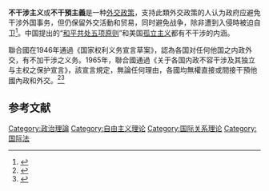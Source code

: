 '''不干涉主义'''或'''不干預主義'''是一种[[外交政策|外交政策]]，支持此類外交政策的人认为政府应避免干涉外国事务，但仍保留外交活動和贸易，同时避免战争，除非遭到入侵時被迫自卫<ref>{{Cite book|url=https://archive.org/stream/doctrineinterve01hodggoog#page/n24/mode/2up|title=The Doctrine of Intervention|last=Hodges|first=Henry G.|publisher=Princeton, The Banner press|year=1915|pages=1}}</ref>。中国提出的“[[和平共处五项原则|和平共处五项原则]]”和美国[[孤立主义|孤立主义]]都有不干涉的内涵。

聯合國在1946年通過《国家权利义务宣言草案》，認為各国对任何他国之内政外交，有不加干涉之义务。1965年，聯合國通過《关于各国内政不容干涉及其独立与主权之保护宣言》，該宣言規定，無論任何理由，各國均無權直接或間接干預他國內政和外交。<ref>{{cite web|url=https://www.un.org/zh/documents/treaty/files/A-RES-375(IV).shtml|title=国家权利义务宣言草案|publisher=聯合國|access-date=2021-05-10|archive-date=2020-09-14|archive-url=https://web.archive.org/web/20200914164554/https://www.un.org/zh/documents/treaty/files/A-RES-375(IV).shtml}}</ref><ref>{{cite web|url=https://www.un.org/zh/documents/treaty/files/A-RES-2131(XX).shtml|title=关于各国内政不容干涉及其独立与主权之保护宣言|publisher=聯合國|access-date=2021-05-10|archive-date=2021-05-10|archive-url=https://web.archive.org/web/20210510134334/https://www.un.org/zh/documents/treaty/files/A-RES-2131(XX).shtml}}</ref>

==参考文献==
{{reflist}}

{{反戰}}
[[Category:政治理論|Category:政治理論]]
[[Category:自由主义理论|Category:自由主义理论]]
[[Category:国际关系理论|Category:国际关系理论]]
[[Category:国际法|Category:国际法]]
